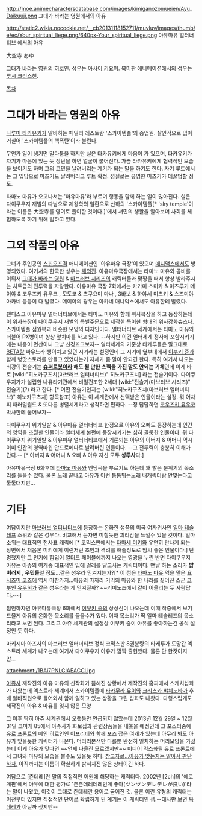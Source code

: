 http://moe.animecharactersdatabase.com/images/kimiganozomueien/Ayu_Daikuuji.png
그대가 바라는 영원에서의 아유

http://static2.wikia.nocookie.net/__cb20131118152711/muvluv/images/thumb/e/ec/Your_spiritual_liege.png/640px-Your_spiritual_liege.png
아유마유 얼터너티브 에서의 아유

大空寺 あゆ

[[그대가 바라는 영원]]의 [[히로인]]. 성우는 [[아사이 키요미]]. 북미판 애니메이션에서의 성우는 [[루시 크리스천]].

[[목차]]

= 그대가 바라는 영원의 아유 =
[[나루미 타카유키]]가 알바하는 패밀리 레스토랑 '스카이템플'의 종업원. 살인적으로 입이 거칠어 '스카이템플의 핵폭탄'이라 불린다.

무언가 일이 생기면 말다툼을 하지만 실은 타카유키에게 마음이 가 있으며, 타카유키가 자기가 마음에 있는 듯 장난을 하면 얼굴이 붉어진다. 가끔 타카유키에게 협력적인 모습을 보이기도 하며 그의 고민을 날려버리는 계기가 되는 말을 하기도 한다. 자기 루트에서는 그 입담으로 미츠키도 날려버리고 루트 확정. 성질로는 유명한 미츠키가 데꿀멍할 정도.

타마노 마유가 오고나서는 '마유마유'라 부르며 행동을 함께 하는 일이 많아진다. 실은 다이쿠우지 재벌의 따님으로 제왕학의 일환으로 산하의 '스카이템플[* 'sky temple'이라는 이름은 大空寺를 영어로 풀이한 것이다.]'에서 서민의 생활을 알아보며 사회를 체험하도록 하기 위해 일하고 있다.

= 그외 작품의 아유 =
그녀가 주인공인 [[스핀오프]]격 애니메이션인 '아유마유 극장'이 있으며 [[애니맥스]]에서도 방영되었다. 여기서의 한국판 성우는 [[채의진]]. 아유마유극장에서는 타마노 마유와 콤비를 이뤄서 [[그대가 바라는 영원]] & [[마브러브 시리즈]]의 캐릭터들과 맞짱을 떠서 항상 발라주시는 치트급의 전투력을 자랑한다. 아유마유 극장 7화에서는 카가미 스미카 & 미츠루기 메이야 & 코우즈키 유우코 , 모토코 & 츠쿠요미 마나 , 3바보 & 하야세 미츠키 & 스즈미야 아카네 등등이 다 발렸다. 메이야의 경우는 아카네 매니악스에서도 아유한테 발렸다. 

팬디스크 아유마유 얼터너티브에서는 타마노 마유와 함께 위사복장을 하고 등장하는데 이 위사복장이 다이쿠우지 재벌의 특별주문으로 제작한 특이한 형태의 위사강화슈츠다. 스카이템플 점원복과 비슷한 모양의 디자인이다. 얼터너티브 세계에서는 타마노 마유와 더불어 PX병이며 항상 앞치마를 하고 있다. --하지만 이건 얼터세계 정사에 포함시키기에는 내용이 먼산이니 그냥 신경끄고보자-- 얼터세계의 기준상 타케루들은 말그대로 [[BETA]]랑 싸우느라 뺑이치고 있던 시기라는 설정인데 그 시기에 옆부대에서 [[이부키 쥰]]과 함께 병맛스토리를 만들고 있었다는거 자체가 좀 말이 안되긴 한다. 특히 여기서 나오는 최강의 전술기는 '''[[슈퍼로봇]]이라 해도 될 만한 스펙을 가진 말도 안되는 기체'''인데 이게 바로 [wiki:"히노카구츠치(마브러브 얼터너티브)" 히노카구츠치] 라는 전술기이다. 다이쿠우지가가 설립한 나유타기관에서 비밀건조한 2세대 [wiki:"전술기(마브러브 시리즈)" 전술기](?) 라고 한다. [* 어떤 전술기인지는 [wiki:"히노카구츠치(마브러브 얼터너티브)" 히노카구츠치] 항목참조] 아유는 이 세계관에서 선택받은 인물이라는 설정. 뭐 어차피 패러럴월드 & 또다른 병렬세계라고 생각하면 편하다. --정 답답하면 [[코우즈키 유우코]] 박사한테 물어보자-- 

다이쿠우지 위기일발 & 아유마유 얼터너티브 한정으로 아유의 오빠도 등장하는데 인간의 영역을 초월한 인물이라 얼터세계 본편에 등장시키기는 심히 골룸한 인물이다. 뭐 다이쿠우지 위기일발 & 아유마유 얼터너티브에서 거론되는 아유의 아버지 & 어머니 역시 이미 인간의 영역따윈 안드로메다로 날려버린 인물이다. --그 전투력이 충분히 이해가 간다.-- [* 아버지 & 어머니 & 오빠 & 아유 자신 모두 '''성투사'''다.]

아유마유극장 6화후에 [[타마노 마유]]와 엔딩곡을 부르기도 하는데 꽤 밝은 분위기의 목소리를 들을수 있다. 물론 노래 끝나고 아유가 이런 통통튀는노래 내캐릭터랑 안맞는다고 툴툴대지만...

= 기타 = 
여담이지만 [[마브러브 얼터너티브]]에 등장하는 온화한 성품의 미국 여자위사인 [[일마 테슬레프]] 소위와 같은 성우다. 비교해서 듣자면 미칠듯한 괴리감을 느낄수 있을 것이다. 일마소위는 대표적인 천사표 캐릭에 [* 코믹스판에서는 [[타마세 미키]]와 우연히 만나게 되는 장면에서 처음본 미키에게 이런저런 조언과 격려를 해줄정도로 맘씨 좋은 인물이다.] 단명했지만 그 인기에 힘입어 얼터드 페이블에까지 나오는 영광을 누린 반면 다이쿠우지 아유는 아쥬의 여캐중 대표적인 입에 걸레를 달고사는 캐릭터이다. 맨날 하는 소리가 '''밥버러지 , 우민들'''일 정도...같은 성우라 믿겨지는가?[* 이 점은 [[타마노 마유]] 역을 맡은 [[요시즈미 코즈에]] 역시 마찬가지...아유의 따까리 기믹의 마유와 한 나라를 짊어진 쇼군 [[코부인 유우히]]가 같은 성우라는 게 믿겨질까? ~~키미노조에서 같이 어울리는 두 사람답다.~~]

첨언하자면 아유마유극장 6화에서 [[이부키 쥰]]의 상상신이 나오는데 이때 작중에서 보기 드물게 아유의 온화한 목소리를 들을수가 있다. 이때 목소리가 딱 일마 테슬레프의 목소리라고 보면 된다. 그리고 아쥬 세계관의 설정상 이부키 쥰이 아유를 좋아하는건 공식 설정인 듯 하다.

마키시마 아즈사의 마브러브 얼터너티브 정식 코믹스판 8권분량의 타케루가 도망간 엑스트라 세계가 나오는데 여기서 다이쿠우지 아유가 깜짝 출현했다. 물론 단 한컷이지만...

attachment:/1BAi7PNLCIAEACCl.jpg

[[아쥬]]사 제작진의 아유 마유의 신작화가 뜸해진 상황에서 제작진의 홈피에서 스케치삽화가 나왔는데 엑스트라 세계에서 스카이템플에 [[타카무라 유이]]와 [[크리스카 뱌체노바]]가 후배 알바직원으로 들어와서 함께 일하고 있는 상황을 그린 삽화도 나왔다. 다행스럽게도 제작진이 아유 & 마유를 잊지 않은 모양
 
그 이후 딱히 아쥬 세계관에서 오랫동안 언급되지 않았는데 2013년 12월 29일 ~ 12월 31일 코미케 85에서 아쥬사가 화보집과 관련상품들을 내놓을 예정인데 그 포스터중에 [[유로 프론트]]의 메인 히로인인 이프리데와 함께 포즈 잡은 여캐가 있는데 아무리 봐도 아유가 맞을듯한 캐릭터가 나온다. 머리리본색만 다를뿐 완전히 일치하는 머리모양을 가졌는데 이게 아유가 맞다면 ~~언제 나올진 모르겠지만~~ 미디어 믹스화될 유로 프론트에서 그녀와 마유의 모습을 볼수도 있을듯 하다. [http://ameblo.jp/agerienee/image-11745220820-12806956111.html 참고자료...아유가 맞는지는 알아서 판단하자.] 아직까지는 이름이 확실하게 밝혀지진 않은 상태이긴 하다.

여담으로 [츤데레]란 말의 직접적인 어원에 해당하는 캐릭터다. 2002년 [2ch]의 '에로게판'에서 아유에 대한 평가로 '츤츤데레데레인게 좋아(ツンツンデレデレが良い)'라는 말이 나왔고, 이것이 그대로 츤데레란 용어로 굳어진 것. 물론 이런 유형의 캐릭터는 이전부터 있지만 직접적인 단어로 확립하게 된 계기는 이 캐릭터인 셈.--대사만 보면 [[욕데레]]가 아닐까 싶지만--
